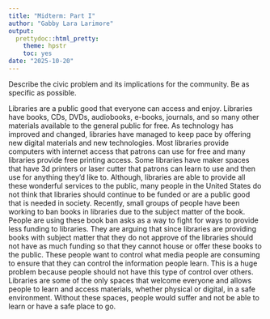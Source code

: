 ```yaml
---
title: "Midterm: Part I"
author: "Gabby Lara Larimore"
output: 
  prettydoc::html_pretty:
    theme: hpstr
    toc: yes
date: "2025-10-20"
---
```


Describe the civic problem and its implications for the community. Be as specific as possible.

Libraries are a public good that everyone can access and enjoy. Libraries have books, CDs, DVDs, audiobooks, e-books, journals, and so many other materials available to the general public for free. As technology has improved and changed, libraries have managed to keep pace by offering new digital materials and new technologies. Most libraries provide computers with internet access that patrons can use for free and many libraries provide free printing access. Some libraries have maker spaces that have 3d printers or laser cutter that patrons can learn to use and then use for anything they'd like to. 
Although, libraries are able to provide all these wonderful services to the public, many people in the United States do not think that libraries should continue to be funded or are a public good that is needed in society. Recently, small groups of people have been working to ban books in libraries due to the subject matter of the book. People are using these book ban asks as a way to fight for ways to provide less funding to libraries. They are arguing that since libraries are providing books with subject matter that they do not approve of the libraries should not have as much funding so that they cannot house or offer these books to the public. 
These people want to control what media people are consuming to ensure that they can control the information people learn. This is a huge problem because people should not have this type of control over others. Libraries are some of the only spaces that welcome everyone and allows people to learn and access materials, whether physical or digital, in a safe environment. Without these spaces, people would suffer and not be able to learn or have a safe place to go. 
